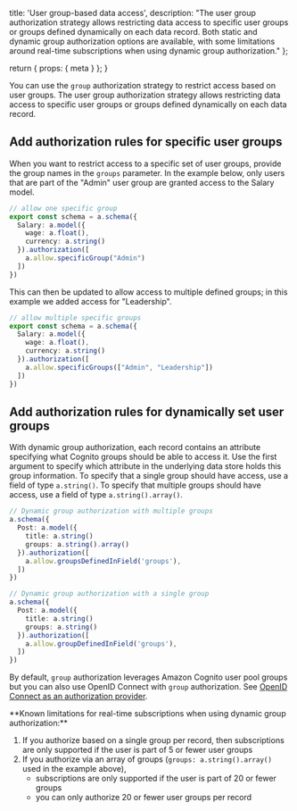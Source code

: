   title: 'User group-based data access',
  description: "The user group authorization strategy allows restricting data access to specific user groups or groups defined dynamically on each data record. Both static and dynamic group authorization options are available, with some limitations around real-time subscriptions when using dynamic group authorization."
};

  return {
    props: {
      meta
    }
  };
}

You can use the `group` authorization strategy to restrict access based on user groups. The user group authorization strategy allows restricting data access to specific user groups or groups defined dynamically on each data record.

## Add authorization rules for specific user groups

When you want to restrict access to a specific set of user groups, provide the group names in the `groups` parameter. In the example below, only users that are part of the "Admin" user group are granted access to the Salary model.

```ts
// allow one specific group
export const schema = a.schema({
  Salary: a.model({
    wage: a.float(),
    currency: a.string()
  }).authorization([
    a.allow.specificGroup("Admin")
  ])
})
```

This can then be updated to allow access to multiple defined groups; in this example we added access for "Leadership".

```ts
// allow multiple specific groups
export const schema = a.schema({
  Salary: a.model({
    wage: a.float(),
    currency: a.string()
  }).authorization([
    a.allow.specificGroups(["Admin", "Leadership"])
  ])
})
```

## Add authorization rules for dynamically set user groups

With dynamic group authorization, each record contains an attribute specifying what Cognito groups should be able to access it. Use the first argument to specify which attribute in the underlying data store holds this group information. To specify that a single group should have access, use a field of type `a.string()`. To specify that multiple groups should have access, use a field of type `a.string().array()`.

```ts
// Dynamic group authorization with multiple groups
a.schema({
  Post: a.model({
    title: a.string()
    groups: a.string().array()
  }).authorization([
    a.allow.groupsDefinedInField('groups'),
  ])
})
```

```ts
// Dynamic group authorization with a single group
a.schema({
  Post: a.model({
    title: a.string()
    groups: a.string()
  }).authorization([
    a.allow.groupDefinedInField('groups'),
  ])
})
```

By default, `group` authorization leverages Amazon Cognito user pool groups but you can also use OpenID Connect with `group` authorization. See [OpenID Connect as an authorization provider](/gen2/build-a-backend/data/customize-authz/using-oidc-authorization-provider).

<Callout>
**Known limitations for real-time subscriptions when using dynamic group authorization:**

1. If you authorize based on a single group per record, then subscriptions are only supported if the user is part of 5 or fewer user groups
2. If you authorize via an array of groups (`groups: a.string().array()` used in the example above),
   - subscriptions are only supported if the user is part of 20 or fewer groups
   - you can only authorize 20 or fewer user groups per record
</Callout>
